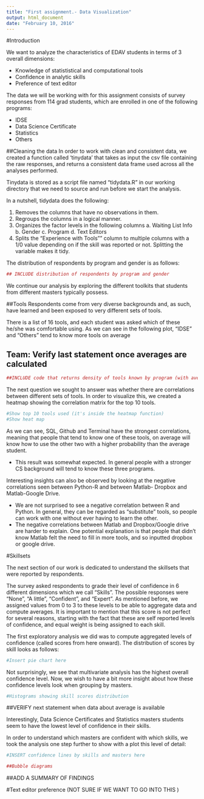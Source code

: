 ```yaml
---
title: "First assignment.- Data Visualization"
output: html_document
date: "February 10, 2016"
---
```

#Introduction

We want to analyze the characteristics of EDAV students in terms of 3 overall dimensions: 

  - Knowledge of statististical and computational tools
  - Confidence in analytic skills
  - Preference of text editor
  
The data we will be working with for this assignment consists of survey responses from 114 grad students, which are enrolled in one of the following programs:

  - IDSE
  - Data Science Certificate
  - Statistics
  - Others

##Cleaning the data
In order to work with clean and consistent data, we created a function called 'tinydata' that takes as input the csv file containing the raw responses, and returns a consistent data frame used across all the analyses performed.

Tinydata is stored as a script file named "tidydata.R" in our working directory that we need to source and run before we start the analysis.

In a nutshell, tidydata does the following:
 
  1.	Removes the columns that have no observations in them.
  2.	Regroups the columns in a logical manner.
  3.	Organizes the factor levels in the following columns
    a.	Waiting List Info
    b.	Gender
    c.	Program
    d.	Text Editors
  4.	Splits the "Experience with Tools"" column to multiple columns with a 1/0 value depending on if the skill was reported or not. Splitting the variable makes it tidy.

The distribution of respondents by program and gender is as follows:

```r
## INCLUDE distribution of respondents by program and gender
```

We continue our analysis by exploring the different toolkits that students from different masters typically possess.

##Tools
Respondents come from very diverse backgrounds and, as such, have learned and been exposed to very different sets of tools. 

There is a list of 16 tools, and each student was asked which of these he/she was comfortable using. As we can see in the following plot, "IDSE" and "Others" tend to know more tools on average

## Team: Verify last statement once averages are calculated
```r
##INCLUDE code that returns density of tools known by program (with average)
```

The next question we sought to answer was whether there are correlations between different sets of tools. In order to visualize this, we created a heatmap showing the correlation matrix for the top 10 tools. 

```r
#Show top 10 tools used (it's inside the heatmap function)
#Show heat map
```

As we can see, SQL, Github and Terminal have the strongest correlations, meaning that people that tend to know one of these tools, on average will know how to use the other two with a higher probability than the average student.

  - This result was somewhat expected. In general people with a stronger CS background will tend to know these three programs.

Interesting insights can also be observed by looking at the negative correlations seen between Python-R and between Matlab- Dropbox and Matlab-Google Drive. 

  - We are not surprised to see a negative correlation between R and Python. In general, they can be regarded as "substitute" tools, so people can work with one without ever having to learn the other.
  - The negative correlations between Matlab and Dropbox/Google drive are harder to explain. One potential explanation is that people that didn't know Matlab felt the need to fill in more tools, and so inputted dropbox or google drive.


#Skillsets

The next section of our work is dedicated to understand the skillsets that were reported by respondents.

The survey asked respondents to grade their level of confidence in 6 different dimensions which we call "Skills". The possible responses were "None", "A little", "Confident", and "Expert". As mentioned before, we assigned values from 0 to 3 to these levels to be able to aggregate data and compute averages. It is important to mention that this score is not perfect for several reasons, starting with the fact that these are self reported levels of confidence, and equal weight is being assigned to each skill.

The first exploratory analysis we did was to compute aggregated levels of confidence (called scores from here onward). The distribution of scores by skill looks as follows:

```r
#Insert pie chart here
```

Not surprisingly, we see that multivariate analysis has the highest overall confidence level. Now, we wish to have a bit more insight about how these confidence levels look when grouping by masters. 

```r
#Histograms showing skill scores distribution
```

##VERIFY next statement when data about average is available

Interestingly, Data Science Certificates and Statistics masters students seem to have the lowest level of confidence in their skills.

In order to understand which masters are confident with which skills, we took the analysis one step further to show with a plot this level of detail:

```r
#INSERT confidence lines by skills and masters here

##Bubble diagrams

```

##ADD A SUMMARY OF FINDINGS


#Text editor preference (NOT SURE IF WE WANT TO GO INTO THIS )



